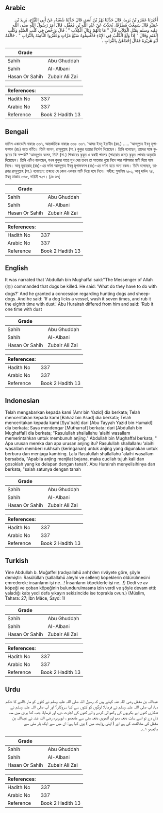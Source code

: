## Arabic


<div dir="rtl" lang="ar" style={{fontSize:'larger',backgroundColor:'#f8f9fa',padding:20}}>
أَخْبَرَنَا عَمْرُو بْنُ يَزِيدَ، قَالَ حَدَّثَنَا بَهْزُ بْنُ أَسَدٍ، قَالَ حَدَّثَنَا شُعْبَةُ، عَنْ أَبِي التَّيَّاحِ، يَزِيدَ بْنِ حُمَيْدٍ قَالَ سَمِعْتُ مُطَرِّفًا، يُحَدِّثُ عَنْ عَبْدِ اللَّهِ بْنِ مُغَفَّلٍ، قَالَ أَمَرَ رَسُولُ اللَّهِ صلى الله عليه وسلم بِقَتْلِ الْكِلاَبِ قَالَ ‏"‏ مَا بَالُهُمْ وَبَالُ الْكِلاَبِ ‏"‏ ‏.‏ قَالَ وَرَخَّصَ فِي كَلْبِ الصَّيْدِ وَكَلْبِ الْغَنَمِ وَقَالَ ‏"‏ إِذَا وَلَغَ الْكَلْبُ فِي الإِنَاءِ فَاغْسِلُوهُ سَبْعَ مَرَّاتٍ وَعَفِّرُوا الثَّامِنَةَ بِالتُّرَابِ ‏"‏ ‏.‏ خَالَفَهُ أَبُو هُرَيْرَةَ فَقَالَ إِحْدَاهُنَّ بِالتُّرَابِ ‏.‏
</div>
<div style={{backgroundColor:'#f8f9fa',padding:20, marginBottom: 10}}><table> <thead> <tr> <th>Grade</th> <th></th> </tr> </thead> <tbody> <tr><td>Sahih</td><td>Abu Ghuddah</td></tr><tr><td>Sahih</td><td>Al-Albani</td></tr><tr><td>Hasan Or Sahih</td><td>Zubair Ali Zai</td></tr></tbody></table><table> <thead> <tr> <th>References:</th> <th></th> </tr> </thead> <tbody><tr><td>Hadith No</td><td>337</td></tr><tr><td>Arabic No</td><td>337</td></tr><tr><td>Reference</td><td>Book 2 Hadith 13</td></tr></tbody></table></div>

## Bengali


<div dir="ltr" lang="bn" style={{fontSize:'larger',backgroundColor:'#f8f9fa',padding:20}}>
হাদিস একাডেমি নাম্বারঃ ৩৩৭, আন্তর্জাতিক নাম্বারঃ ৩৩৮ ৩৩৭. ‘আমর ইবনু ইয়াযীদ (রহ.) ..... ‘আবদুল্লাহ ইবনু মুগাফফাল (রাঃ) হতে বর্ণিত। তিনি বলেন, রাসূলুল্লাহ (সা.) কুকুর হত্যার নির্দেশ দিয়েছেন। তিনি বলেছেন, তাদের সঙ্গে কুকুরের কি সম্পর্ক? ‘আবদুল্লাহ বলেন, তিনি (সা.) শিকারের কুকুর ও বকরী পালের (পাহারার জন্য) কুকুর পোষার অনুমতি দিয়েছেন। তিনি এটিও বলেছেন, যখন কুকুর পাত্রে মুখ দেয় তখন তা সাতবার ধুয়ে নিবে আর অষ্টমবার মাটি দিয়ে ঘষে নিবে। আবূ হুরায়রাহ্ (রাঃ)-এর বর্ণনা আবদুল্লাহ ইবনু মুগাফফাল (রাঃ)-এর বর্ণনা হতে অন্য রকম। তিনি বলেছেন, তারপর রাসূলুল্লাহ (সা.) বলেছেন: তন্মধ্যে যে কোন একবার মাটি দিয়ে ঘষে নিবে। সহীহ: মুসলিম ২৮০, আবূ দাউদ ৭৪, ইবনু মাজাহ ৩৬৫, দারিমী ৭২৭। [দ্রঃ ৬৭]
</div>
<div style={{backgroundColor:'#f8f9fa',padding:20, marginBottom: 10}}><table> <thead> <tr> <th>Grade</th> <th></th> </tr> </thead> <tbody> <tr><td>Sahih</td><td>Abu Ghuddah</td></tr><tr><td>Sahih</td><td>Al-Albani</td></tr><tr><td>Hasan Or Sahih</td><td>Zubair Ali Zai</td></tr></tbody></table><table> <thead> <tr> <th>References:</th> <th></th> </tr> </thead> <tbody><tr><td>Hadith No</td><td>337</td></tr><tr><td>Arabic No</td><td>337</td></tr><tr><td>Reference</td><td>Book 2 Hadith 13</td></tr></tbody></table></div>

## English


<div dir="ltr" lang="en" style={{fontSize:'larger',backgroundColor:'#f8f9fa',padding:20}}>
It was narrated that 'Abdullah bin Mughaffal said:"The Messenger of Allah (ﷺ) commanded that dogs be killed. He said: 'What do they have to do with dogs?' And he granted a concession regarding hunting dogs and sheepdogs. And he said: 'If a dog licks a vessel, wash it seven times, and rub it the eighth time with dust.' Abu Hurairah differed from him and said: 'Rub it one time with dust
</div>
<div style={{backgroundColor:'#f8f9fa',padding:20, marginBottom: 10}}><table> <thead> <tr> <th>Grade</th> <th></th> </tr> </thead> <tbody> <tr><td>Sahih</td><td>Abu Ghuddah</td></tr><tr><td>Sahih</td><td>Al-Albani</td></tr><tr><td>Hasan Or Sahih</td><td>Zubair Ali Zai</td></tr></tbody></table><table> <thead> <tr> <th>References:</th> <th></th> </tr> </thead> <tbody><tr><td>Hadith No</td><td>337</td></tr><tr><td>Arabic No</td><td>337</td></tr><tr><td>Reference</td><td>Book 2 Hadith 13</td></tr></tbody></table></div>

## Indonesian


<div dir="ltr" lang="id" style={{fontSize:'larger',backgroundColor:'#f8f9fa',padding:20}}>
Telah mengabarkan kepada kami [Amr bin Yazid] dia berkata; Telah menceritakan kepada kami [Bahaz bin Asad] dia berkata; Telah menceritakan kepada kami [Syu'bah] dari [Abu Tayyah Yazid bin Humaid] dia berkata; Saya mendengar [Mutharraf] berkata; dari [Abdullah bin Mughaffal] dia berkata; "Rasulullah shallallahu 'alaihi wasallam memerintahkan untuk membunuh anjing." Abdullah bin Mughaffal berkata, " Apa urusan mereka dan apa urusan anjing itu? Rasulullah shallallahu 'alaihi wasallam memberi rukhsah (keringanan) untuk anjing yang digunakan untuk berburu dan menjaga kambing. Lalu Rasulullah shallallahu 'alaihi wasallam bersabda, "Apabila anjing menjilat bejana, maka cucilah tujuh kali dan gosoklah yang ke delapan dengan tanah'. Abu Hurairah menyelisihinya dan berkata, "salah satunya dengan tanah
</div>
<div style={{backgroundColor:'#f8f9fa',padding:20, marginBottom: 10}}><table> <thead> <tr> <th>Grade</th> <th></th> </tr> </thead> <tbody> <tr><td>Sahih</td><td>Abu Ghuddah</td></tr><tr><td>Sahih</td><td>Al-Albani</td></tr><tr><td>Hasan Or Sahih</td><td>Zubair Ali Zai</td></tr></tbody></table><table> <thead> <tr> <th>References:</th> <th></th> </tr> </thead> <tbody><tr><td>Hadith No</td><td>337</td></tr><tr><td>Arabic No</td><td>337</td></tr><tr><td>Reference</td><td>Book 2 Hadith 13</td></tr></tbody></table></div>

## Turkish


<div dir="ltr" lang="tr" style={{fontSize:'larger',backgroundColor:'#f8f9fa',padding:20}}>
Yine Abdullah b. Muğaffel (radıyallahü anh)’den rivâyete göre, şöyle demiştir: Rasûlüllah (sallallahü aleyhi ve sellem) köpeklerin öldürülmesini emrederek: insanların işi ne…! İnsanların köpeklerle işi ne…!) Dedi ve av köpeği ve çoban köpeğinin bulundurulmasına izin verdi ve şöyle devam etti: yaladığı kabı yedi defa yıkayın sekizincide ise toprakla ovun.) (Müslim, Tahara: 27; İbn Mâce, Sayd: 1)
</div>
<div style={{backgroundColor:'#f8f9fa',padding:20, marginBottom: 10}}><table> <thead> <tr> <th>Grade</th> <th></th> </tr> </thead> <tbody> <tr><td>Sahih</td><td>Abu Ghuddah</td></tr><tr><td>Sahih</td><td>Al-Albani</td></tr><tr><td>Hasan Or Sahih</td><td>Zubair Ali Zai</td></tr></tbody></table><table> <thead> <tr> <th>References:</th> <th></th> </tr> </thead> <tbody><tr><td>Hadith No</td><td>337</td></tr><tr><td>Arabic No</td><td>337</td></tr><tr><td>Reference</td><td>Book 2 Hadith 13</td></tr></tbody></table></div>

## Urdu


<div dir="rtl" lang="ur" style={{fontSize:'larger',backgroundColor:'#f8f9fa',padding:20}}>
عبداللہ بن مغفل رضی اللہ عنہ کہتے ہیں کہ رسول اللہ صلی اللہ علیہ وسلم نے کتوں کو مار ڈالنے کا حکم دیا، آپ صلی اللہ علیہ وسلم نے فرمایا: لوگوں کو کتوں سے کیا سروکار؟ اور آپ صلی اللہ علیہ وسلم نے شکاری کتوں اور بکریوں کی رکھوالی کرنے والے کتوں کی اجازت دی، اور فرمایا: جب کتا برتن میں منہ ڈال دے تو اسے سات دفعہ دھو لو، آٹھویں دفعہ مٹی سے مانجھو ، ابوہریرہ رضی اللہ عنہ نے عبداللہ بن مغفل کی مخالفت کی ہے اور ( اپنی روایت میں ) یوں کہا ہے: ان میں سے ایک بار مٹی سے مانجھو ۱؎۔
</div>
<div style={{backgroundColor:'#f8f9fa',padding:20, marginBottom: 10}}><table> <thead> <tr> <th>Grade</th> <th></th> </tr> </thead> <tbody> <tr><td>Sahih</td><td>Abu Ghuddah</td></tr><tr><td>Sahih</td><td>Al-Albani</td></tr><tr><td>Hasan Or Sahih</td><td>Zubair Ali Zai</td></tr></tbody></table><table> <thead> <tr> <th>References:</th> <th></th> </tr> </thead> <tbody><tr><td>Hadith No</td><td>337</td></tr><tr><td>Arabic No</td><td>337</td></tr><tr><td>Reference</td><td>Book 2 Hadith 13</td></tr></tbody></table></div>